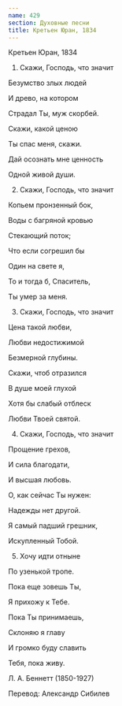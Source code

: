 ```yaml
---
name: 429
section: Духовные песни
title: Кретьен Юран, 1834
---
```

Кретьен Юран, 1834


1. Скажи, Господь, что значит

Безумство злых людей

И древо, на котором

Страдал Ты, муж скорбей.

Скажи, какой ценою

Ты спас меня, скажи.

Дай осознать мне ценность

Одной живой души.


2. Скажи, Господь, что значит

Копьем пронзенный бок,

Воды с багряной кровью

Стекающий поток;

Что если согрешил бы

Один на свете я,

То и тогда б, Спаситель,

Ты умер за меня.


3. Скажи, Господь, что значит

Цена такой любви,

Любви недостижимой

Безмерной глубины.

Скажи, чтоб отразился

В душе моей глухой

Хотя бы слабый отблеск

Любви Твоей святой.


4. Скажи, Господь, что значит

Прощение грехов,

И сила благодати,

И высшая любовь.

O, как сейчас Ты нужен:

Надежды нет другой.

Я самый падший грешник,

Искупленный Тобой.


5. Хочу идти отныне

По узенькой тропе.

Пока еще зовешь Ты,

Я прихожу к Тебе.

Пока Ты принимаешь,

Склоняю я главу

И громко буду славить

Тебя, пока живу.


Л. А. Беннетт (1850-1927)

Перевод: Александр Сибилев